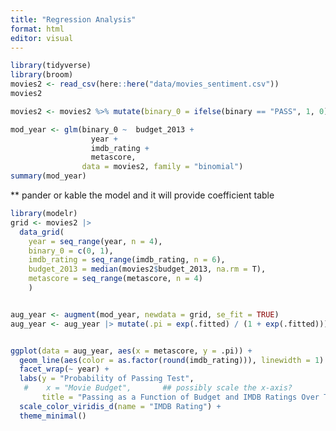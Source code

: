 ```yaml
---
title: "Regression Analysis"
format: html
editor: visual
---
```


```r
library(tidyverse)
library(broom)
movies2 <- read_csv(here::here("data/movies_sentiment.csv"))
movies2
```

```r
movies2 <- movies2 %>% mutate(binary_0 = ifelse(binary == "PASS", 1, 0))

mod_year <- glm(binary_0 ~  budget_2013 +
                  year + 
                  imdb_rating +                  
                  metascore,                      
                data = movies2, family = "binomial") 
summary(mod_year) 
```
** pander or kable the model and it will provide coefficient table


```r
library(modelr)
grid <- movies2 |>
  data_grid(
    year = seq_range(year, n = 4),
    binary_0 = c(0, 1),
    imdb_rating = seq_range(imdb_rating, n = 6),
    budget_2013 = median(movies2$budget_2013, na.rm = T),
    metascore = seq_range(metascore, n = 4)
    )


aug_year <- augment(mod_year, newdata = grid, se_fit = TRUE)
aug_year <- aug_year |> mutate(.pi = exp(.fitted) / (1 + exp(.fitted)))


ggplot(data = aug_year, aes(x = metascore, y = .pi)) +
  geom_line(aes(color = as.factor(round(imdb_rating))), linewidth = 1) +
  facet_wrap(~ year) + 
  labs(y = "Probability of Passing Test",
   #    x = "Movie Budget",       ## possibly scale the x-axis?
       title = "Passing as a Function of Budget and IMDB Ratings Over Time") +
  scale_color_viridis_d(name = "IMDB Rating") +
  theme_minimal()
```





